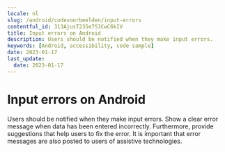 ```yaml
---
locale: nl
slug: /android/codevoorbeelden/input-errors
contentful_id: 313AjusT235e7S3CwC6kIV
title: Input errors on Android
description: Users should be notified when they make input errors.
keywords: [Android, accessibility, code sample]
date: 2023-01-17
last_update:
  date: 2023-01-17
---
```


# Input errors on Android

Users should be notified when they make input errors. Show a clear error message when data has been entered incorrectly. Furthermore, provide suggestions that help users to fix the error. It is important that error messages are also posted to users of assistive technologies.

<CodeSample id="input-errors" framework="android" locale="nl"/>
